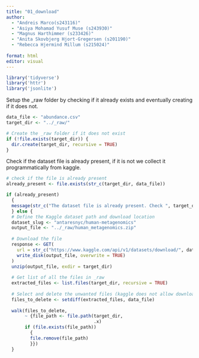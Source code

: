 ```yaml
---
title: "01_download"
author: 
  - "Andreis Marco(s243116)" 
  - "Asiya Mohamad Yusuf Muse (s243930)"
  - "Magnus Harthimmer (s233426)"  
  - "Anita Skovbjerg Hjort-Gregersen (s201190)"
  - "Rebecca Hjermind Millum (s215024)"
  
format: html
editor: visual
---
```


```r
library('tidyverse')
library('httr')
library('jsonlite')
```

Setup the \_raw folder by checking if it already exists and eventually creating if it does not.

```r
data_file <- "abundance.csv"
target_dir <- "../_raw/"

# Create the _raw folder if it does not exist 
if (!file.exists(target_dir)) {
  dir.create(target_dir, recursive = TRUE)
}
```

Check if the dataset file is already present, if it is not we collect it programmatically from kaggle.

```r
# check if the file is already present 
already_present <- file.exists(str_c(target_dir, data_file))

if (already_present) 
  {
  message(str_c("The dataset file is already present. Check ", target_dir))
  } else {
  # Define the Kaggle dataset path and download location
  dataset_slug <- "antaresnyc/human-metagenomics"
  output_file <- "../_raw/human_metagenomics.zip"
  
  # Download the file
  response <- GET(
    url = str_c("https://www.kaggle.com/api/v1/datasets/download/", dataset_slug),
    write_disk(output_file, overwrite = TRUE)
  )
  unzip(output_file, exdir = target_dir)
  
  # Get list of all the files in _raw
  extracted_files <- list.files(target_dir, recursive = TRUE)
  
  # Select and delete the unwanted files (kaggle does not allow download of single files)
  files_to_delete <- setdiff(extracted_files, data_file)
  
  walk(files_to_delete,
       ~ {file_path <- file.path(target_dir,
                                 .x)
       if (file.exists(file_path)) 
         {
         file.remove(file_path)
         }})
  }
```
